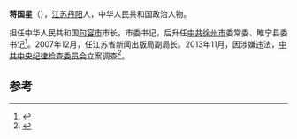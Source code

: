 '''蒋国星'''（{{bd|1955年||}}），[[江苏|江苏]][[丹阳|丹阳]]人，中华人民共和国政治人物。

担任中华人民共和国[[句容市|句容市]]市长，市委书记，后升任[[中共|中共]][[徐州市|徐州市]]委常委、睢宁县委书记<ref>{{cite news|author=贺海峰|title=江苏睢宁县委书记蒋国星力破睢宁困局|url=http://news.sina.com.cn/c/2006-10-27/140111350356.shtml|accessdate=2013-11-30|newspaper=新浪|archive-date=2016-03-04|archive-url=https://web.archive.org/web/20160304101524/http://news.sina.com.cn/c/2006-10-27/140111350356.shtml|dead-url=no}}</ref>。2007年12月，任江苏省新闻出版局副局长。2013年11月，因涉嫌违法，[[中共中央纪律检查委员会|中共中央纪律检查委员会]]立案调查<ref>{{cite news|title=江苏新闻出版局副局长蒋国星正接受组织调查|url=http://www.mos.gov.cn/ajcc/201311/t20131128_14262.html|accessdate=2013-11-30|newspaper=中共中央纪律检查委员会 中华人民共和国监察部|archive-url=https://web.archive.org/web/20131203005400/http://www.mos.gov.cn/ajcc/201311/t20131128_14262.html|archive-date=2013-12-03|dead-url=yes}}</ref>。

==参考==
{{reflist}}
{{中国政治人物小作品}}